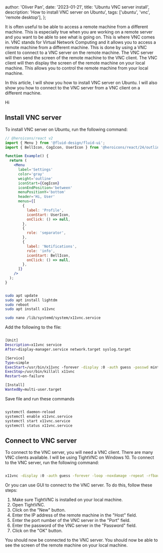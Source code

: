 
  author: 'Oliver Pan',
  date: '2023-01-21',
  title: 'Ubuntu VNC server install',
  description: 'How to install VNC server on Ubuntu',
  tags: ['ubuntu', 'vnc', 'remote desktop'],
};


It is often useful to be able to access a remote machine from a different machine. This is especially true when you are working on a remote server and you want to be able to see what is going on. This is where VNC comes in. VNC stands for Virtual Network Computing and it allows you to access a remote machine from a different machine. This is done by using a VNC client to connect to a VNC server on the remote machine. The VNC server will then send the screen of the remote machine to the VNC client. The VNC client will then display the screen of the remote machine on your local machine. This allows you to control the remote machine from your local machine.

In this article, I will show you how to install VNC server on Ubuntu. I will also show you how to connect to the VNC server from a VNC client on a different machine.

<CodeFrame title=''>
  <div className='bg-yellow-200 text-5xl'>Hi</div>
</CodeFrame>

## Install VNC server

To install VNC server on Ubuntu, run the following command:

```jsx
// @heroicons/react v2
import { Menu } from '@fluid-design/fluid-ui';
import { BellIcon, CogIcon, UserIcon } from '@heroicons/react/24/outline';

function Example() {
  return (
    <Menu
      label='Settings'
      color='gray'
      weight='outline'
      iconStart={CogIcon}
      iconEndPosition='between'
      menuPositionY='bottom'
      header='Hi, User'
      menus={[
        {
          label: 'Profile',
          iconStart: UserIcon,
          onClick: () => null,
        },
        {
          role: 'separator',
        },
        {
          label: 'Notifications',
          role: 'info',
          iconStart: BellIcon,
          onClick: () => null,
        },
      ]}
    />
  );
}
```

```bash

sudo apt update
sudo apt install lightdm
sudo reboot
sudo apt install x11vnc

sudo nano /lib/systemd/system/x11vnc.service

```

Add the following to the file:

```bash

[Unit]
Description=x11vnc service
After=display-manager.service network.target syslog.target

[Service]
Type=simple
ExecStart=/usr/bin/x11vnc -forever -display :0 -auth guess -passwd mint
ExecStop=/usr/bin/killall x11vnc
Restart=on-failure

[Install]
WantedBy=multi-user.target

```

Save file and run these commands

```bash

systemctl daemon-reload
systemctl enable x11vnc.service
systemctl start x11vnc.service
systemctl status x11vnc.service

```

## Connect to VNC server

To connect to the VNC server, you will need a VNC client. There are many VNC clients available. I will be using TightVNC on Windows 10. To connect to the VNC server, run the following command:

```bash

x11vnc -display :0 -auth guess -forever -loop -noxdamage -repeat -rfbauth /etc/x11vnc.pass -rfbport 5900 -shared

```

Or you can use GUI to connect to the VNC server. To do this, follow these steps:

1. Make sure TightVNC is installed on your local machine.
2. Open TightVNC.
3. Click on the "New" button.
4. Enter the IP address of the remote machine in the "Host" field.
5. Enter the port number of the VNC server in the "Port" field.
6. Enter the password of the VNC server in the "Password" field.
7. Click on the "OK" button.

You should now be connected to the VNC server. You should now be able to see the screen of the remote machine on your local machine.
